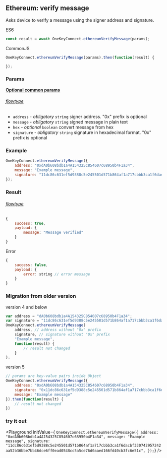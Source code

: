 
## Ethereum: verify message

Asks device to
verify a message using the signer address and signature.

ES6
```javascript
const result = await OneKeyConnect.ethereumVerifyMessage(params);
```

CommonJS
```javascript
OneKeyConnect.ethereumVerifyMessage(params).then(function(result) {

});
```

### Params
[****Optional common params****](./commonParams)
###### [flowtype](https://github.com/OneKeyHQ/connect/blob/onekey/src/js/types/params.js#L74-L78)
* `address` - *obligatory* `string` signer address. "0x" prefix is optional
* `message` - *obligatory* `string` signed message in plain text
* `hex` - *optional* `boolean` convert message from hex
* `signature` - *obligatory* `string` signature in hexadecimal format. "0x" prefix is optional

### Example
```javascript
OneKeyConnect.ethereumVerifyMessage({
    address: "0xdA0b608bdb1a4A154325C854607c68950b4F1a34",
    message: "Example message",
    signature: "11dc86c631ef5d9388c5e245501d571b864af1a717cbbb3ca1f6dacbf330742957242aa52b36bbe7bb46dce6ff0ead0548cc5a5ce76d0aaed166fd40cb3fc6e51c",
});
```

### Result
###### [flowtype](https://github.com/OneKeyHQ/connect/blob/onekey/src/js/types/response.js#L133-L136)
```javascript
{
    success: true,
    payload: {
        message: "Message verified"
    }
}
```
Error
```javascript
{
    success: false,
    payload: {
        error: string // error message
    }
}
```

### Migration from older version

version 4 and below
```javascript
var address = "dA0b608bdb1a4A154325C854607c68950b4F1a34";
var signature = "11dc86c631ef5d9388c5e245501d571b864af1a717cbbb3ca1f6dacbf330742957242aa52b36bbe7bb46dce6ff0ead0548cc5a5ce76d0aaed166fd40cb3fc6e51c";
OneKeyConnect.ethereumVerifyMessage(
    address, // address without "0x" prefix
    signature, // signature without "0x" prefix
    "Example message",
    function(result) {
        // result not changed
    }
);
```
version 5
```javascript
// params are key-value pairs inside Object
OneKeyConnect.ethereumVerifyMessage({
    address: "0xdA0b608bdb1a4A154325C854607c68950b4F1a34",
    signature: "0x11dc86c631ef5d9388c5e245501d571b864af1a717cbbb3ca1f6dacbf330742957242aa52b36bbe7bb46dce6ff0ead0548cc5a5ce76d0aaed166fd40cb3fc6e51c",
    message: "Example message"
}).then(function(result) {
    // result not changed
})
```
### try it out
<Playground
    initValue={
`OneKeyConnect.ethereumVerifyMessage({
    address: "0xdA0b608bdb1a4A154325C854607c68950b4F1a34",
    message: "Example message",
    signature: "11dc86c631ef5d9388c5e245501d571b864af1a717cbbb3ca1f6dacbf330742957242aa52b36bbe7bb46dce6ff0ead0548cc5a5ce76d0aaed166fd40cb3fc6e51c",
});`}
/>

